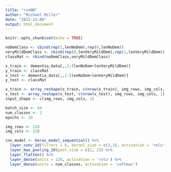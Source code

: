 ```yaml
---
title: "runNN"
author: "Michael Miller"
date: "2022-12-08"
output: html_document
---
```


```r
knitr::opts_chunk$set(echo = TRUE)
```

```r
noDemClass <- cbind(rep(1,lenNoDem),rep(0,lenNoDem))
veryMildDemClass <- cbind(rep(0,lenVeryMildDem),rep(1,lenVeryMildDem))
classMat <- rbind(noDemClass,veryMildDemClass)

x_train <- dementia_data[,,1:(lenNoDem+lenVeryMildDem)]
y_train <- classMat
x_test <- dementia_data[,,1:(lenNoDem+lenVeryMildDem)]
y_test <- classMat

x_train <- array_reshape(x_train, c(nrow(x_train), img_rows, img_cols, 1))
x_test <- array_reshape(x_test, c(nrow(x_test), img_rows, img_cols, 1))
input_shape <- c(img_rows, img_cols, 1)

batch_size <- 64
num_classes <- 2
epochs <- 10

img_rows <- 128
img_cols <- 128
```

```r
cnn_model <- keras_model_sequential() %>%
  layer_conv_2d(filters = 8, kernel_size = c(3,3), activation = 'relu', input_shape = input_shape) %>% 
  layer_max_pooling_2d(pool_size = c(2, 2)) %>% 
  layer_flatten() %>% 
  layer_dense(units = 128, activation = 'relu') %>% 
  layer_dense(units = num_classes, activation = 'softmax')
```
















